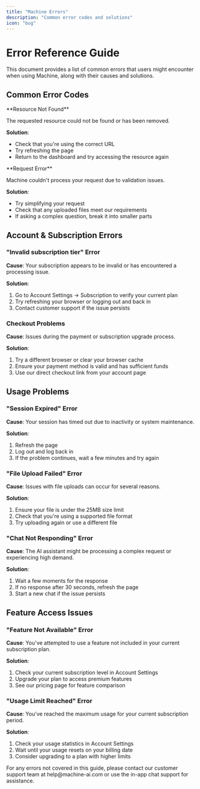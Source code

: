 ```yaml
---
title: "Machine Errors"
description: "Common error codes and solutions"
icon: "bug"
---
```


# Error Reference Guide

This document provides a list of common errors that users might encounter when using Machine, along with their causes and solutions.

## Common Error Codes

<ResponseField name="404" type="Not Found">
  **Resource Not Found**
  
  The requested resource could not be found or has been removed.
  
  **Solution**: 
  - Check that you're using the correct URL
  - Try refreshing the page
  - Return to the dashboard and try accessing the resource again
</ResponseField>

<ResponseField name="422" type="Unprocessable Entity">
  **Request Error**
  
  Machine couldn't process your request due to validation issues.
  
  **Solution**: 
  - Try simplifying your request
  - Check that any uploaded files meet our requirements
  - If asking a complex question, break it into smaller parts
</ResponseField>

## Account & Subscription Errors

### "Invalid subscription tier" Error

**Cause**: Your subscription appears to be invalid or has encountered a processing issue.

**Solution**:
1. Go to Account Settings → Subscription to verify your current plan
2. Try refreshing your browser or logging out and back in
3. Contact customer support if the issue persists

### Checkout Problems

**Cause**: Issues during the payment or subscription upgrade process.

**Solution**:
1. Try a different browser or clear your browser cache
2. Ensure your payment method is valid and has sufficient funds
3. Use our direct checkout link from your account page

## Usage Problems

### "Session Expired" Error

**Cause**: Your session has timed out due to inactivity or system maintenance.

**Solution**:
1. Refresh the page
2. Log out and log back in
3. If the problem continues, wait a few minutes and try again

### "File Upload Failed" Error

**Cause**: Issues with file uploads can occur for several reasons.

**Solution**:
1. Ensure your file is under the 25MB size limit
2. Check that you're using a supported file format
3. Try uploading again or use a different file

### "Chat Not Responding" Error

**Cause**: The AI assistant might be processing a complex request or experiencing high demand.

**Solution**:
1. Wait a few moments for the response
2. If no response after 30 seconds, refresh the page
3. Start a new chat if the issue persists

## Feature Access Issues

### "Feature Not Available" Error

**Cause**: You've attempted to use a feature not included in your current subscription plan.

**Solution**:
1. Check your current subscription level in Account Settings
2. Upgrade your plan to access premium features
3. See our pricing page for feature comparison

### "Usage Limit Reached" Error

**Cause**: You've reached the maximum usage for your current subscription period.

**Solution**:
1. Check your usage statistics in Account Settings
2. Wait until your usage resets on your billing date
3. Consider upgrading to a plan with higher limits

<Info>
For any errors not covered in this guide, please contact our customer support team at help@machine-ai.com or use the in-app chat support for assistance.
</Info>

